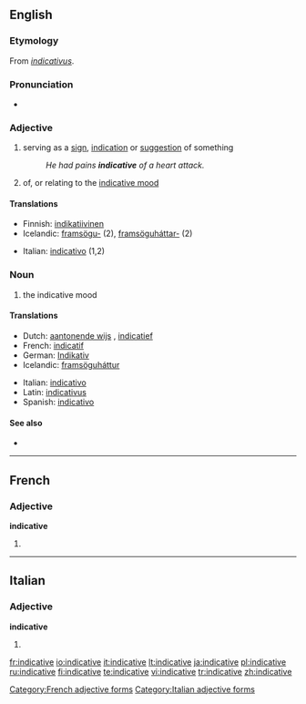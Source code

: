==English==

===Etymology===
From {{etyl|la}} ''[[indicativus]]''.

===Pronunciation===
* {{a|US}} {{IPA|/ɪnˈdɪk.ə.tɪv/}}

===Adjective===
{{en-adj}}

# serving as a [[sign]], [[indication]] or [[suggestion]] of something
#: ''He had pains '''indicative''' of a heart attack.''
# {{grammar}} of, or relating to the [[indicative mood]]

====Translations====
{{trans-top|serving as a sign}}
* Finnish: [[indikatiivinen]]
* Icelandic: [[framsögu-]] (2), [[framsöguháttar-]] (2)
{{trans-mid}}
* Italian: [[indicativo]] (1,2)
{{trans-bottom}}

===Noun===
{{en-noun|-}}

# {{grammar}} the indicative mood

====Translations====
{{trans-top|the indicative mood}}
* Dutch: [[aantonende wijs]] {{m}}, [[indicatief]] {{m}}
* French: [[indicatif]] {{m}}
* German: [[Indikativ]] {{m}}
* Icelandic: [[framsöguháttur]] {{m}}
{{trans-mid}}
* Italian: [[indicativo]] {{m}}
* Latin: [[indicativus]]
* Spanish: [[indicativo]]
{{trans-bottom}}

====See also====
* {{projectlinks
|wikipedia}}

----

==French==

===Adjective===
'''indicative'''

# {{feminine of|indicatif}}

[[Category:French adjective forms]]

----

==Italian==

===Adjective===
'''indicative''' {{p}}

# {{feminine of|indicativo#Adjective|indicativo}}

[[Category:Italian adjective forms]]

[[fr:indicative]]
[[io:indicative]]
[[it:indicative]]
[[lt:indicative]]
[[ja:indicative]]
[[pl:indicative]]
[[ru:indicative]]
[[fi:indicative]]
[[te:indicative]]
[[vi:indicative]]
[[tr:indicative]]
[[zh:indicative]]